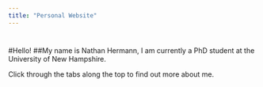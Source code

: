 ```yaml
---
title: "Personal Website"
---
```


# 
#Hello! 
##My name is Nathan Hermann, I am currently a PhD student at the University of New Hampshire.

Click through the tabs along the top to find out more about me.
